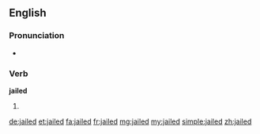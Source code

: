 ==English==

===Pronunciation===
* {{IPA|/dʒeɪld/}}

===Verb===
'''jailed'''

# {{past of|jail}}

[[de:jailed]]
[[et:jailed]]
[[fa:jailed]]
[[fr:jailed]]
[[mg:jailed]]
[[my:jailed]]
[[simple:jailed]]
[[zh:jailed]]